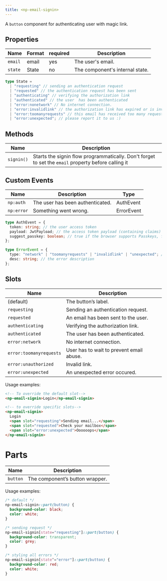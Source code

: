 ```yaml
---
title: <np-email-signin>
---
```


A `button` component for authenticating user with magic link.

## Properties

| Name    | Format | required | Description                     |
| ------- | ------ | -------- | ------------------------------- |
| `email` | email  | yes      | The user's email.               |
| `state` | State  | no       | The component's internal state. |

```ts
type State =
  | "requesting" // sending an authentication request
  | "requested" // the authentication request has been sent
  | "authenticating" // verifying the authorization link
  | "authenticated" // the user  has been authenticated
  | "error:nonetwork" // No internet connection.
  | "error:invalidlink" // the authorization link has expired or is invalid
  | "error:toomanyrequests" // this email has received too many requests
  | "error:unexpected"; // please report it to us :)
```

## Methods

| Name       | Description                                                                                         |
| ---------- | --------------------------------------------------------------------------------------------------- |
| `signin()` | Starts the signin flow programmatically. Don't forget to set the `email` property before calling it |

## Custom Events

| Name       | Description                      | Type       |
| ---------- | -------------------------------- | ---------- |
| `np:auth`  | The user has been authenticated. | AuthEvent  |
| `np:error` | Something went wrong.            | ErrorEvent |

```ts
type AuthEvent = {
  token: string; // the user access token
  payload: JwtPayload; // the access token payload (containing claims)
  suggest_passkey: boolean; // true if the browser supports Passkeys, false otherwise.
};

type ErrorEvent = {
  type: "network" | "toomanyrequests" | "invalidlink" | "unexpected"; // the error code
  desc: string; // the error description
};
```

## Slots

| Name                    | Description                              |
| ----------------------- | ---------------------------------------- |
| (default)               | The button’s label.                      |
| `requesting`            | Sending an authentication request.       |
| `requested`             | An email has been sent to the user.      |
| `authenticating`        | Verifying the authorization link.        |
| `authenticated`         | The user has been authenticated.         |
| `error:network`         | No internet connection.                  |
| `error:toomanyrequests` | User has to wait to prevent email abuse. |
| `error:unauthorized`    | Invalid link.                            |
| `error:unexpected`      | An unexpected error occured.             |

Usage examples:

```html
<!-- To override the default slot-->
<np-email-signin>Login</np-email-signin>

<!-- to override specific slots-->
<np-email-signin>
  Login
  <span slot="requesting">Sending email...</span>
  <span slot="requested">Check your mailbox</span>
  <span slot="error:unexpected">Oooooops</span>
</np-email-signin>
```

# Parts

| Name     | Description                     |
| -------- | ------------------------------- |
| `button` | The component’s button wrapper. |

Usage examples:

```css
/* default */
np-email-signin::part(button) {
  background-color: black;
  color: white;
}

/* sending request */
np-email-signin[state="requesting"]::part(button) {
  background-color: transparent;
  color: grey;
}

/* styling all errors */
np-email-signin[state^="error"]::part(button) {
  background-color: red;
  color: white;
}
```
